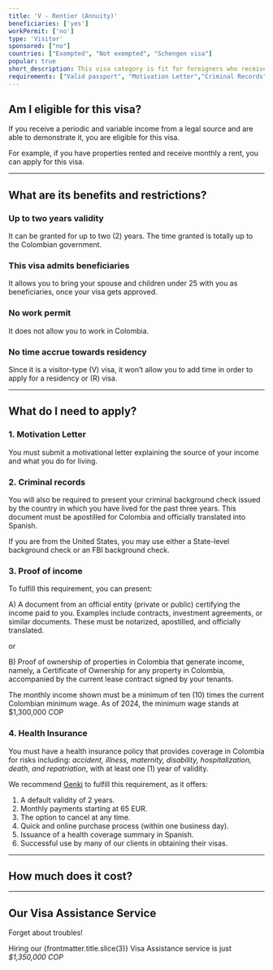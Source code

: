 ```yaml
---
title: 'V - Rentier (Annuity)'
beneficiaries: ['yes']
workPermit: ['no']
type: 'Visitor'
sponsored: ["no"]
countries: ["Exempted", "Not exempted", "Schengen visa"]
popular: true
short_description: This visa category is fit for foreigners who receive a periodic, variable income from a lawfull source.
requirements: ["Valid passport", "Motivation Letter","Criminal Records","Proof of income", "Health Insurance"]
---
```


## Am I eligible for this visa?

If you receive a periodic and variable income from a legal source and are able to demonstrate it, you are eligible for this visa.

For example, if you have properties rented and receive monthly a rent, you can apply for this visa.

---

## What are its benefits and restrictions?

### **Up to two years validity**

It can be granted for up to two (2) years. The time granted is totally up to the Colombian government.

### **This visa admits beneficiaries**

It allows you to bring your spouse and children under 25 with you as beneficiaries, once your visa gets approved.

### **No work permit**

It does not allow you to work in Colombia.

### **No time accrue towards residency**

Since it is a visitor-type (V) visa, it won’t allow you to add time in order to apply for a residency or (R) visa.

---

## What do I need to apply?

### 1. Motivation Letter

You must submit a motivational letter explaining the source of your income and what you do for living.

### 2. Criminal records

You will also be required to present your criminal background check issued by the country in which you have lived for the past three years. This document must be apostilled for Colombia and officially translated into Spanish.

If you are from the United States, you may use either a State-level background check or an FBI background check.

### 3. Proof of income

To fulfill this requirement, you can present:

A) A document from an official entity (private or public) certifying the income paid to you. Examples include contracts, investment agreements, or similar documents. These must be notarized, apostilled, and officially translated.

or

B) Proof of ownership of properties in Colombia that generate income, namely, a Certificate of Ownership for any property in Colombia, accompanied by the current lease contract signed by your tenants.

The monthly income shown must be a minimum of ten (10) times the current Colombian minimum wage. As of 2024, the minimum wage stands at $1,300,000 COP

### 4. Health Insurance

You must have a health insurance policy that provides coverage in Colombia for risks including: *accident, illness, maternity, disability, hospitalization, death, and repatriation*, with at least one (1) year of validity.

We recommend [Genki](https://genki.world/?with=capitaleme) to fulfill this requirement, as it offers:

1. A default validity of 2 years.
2. Monthly payments starting at 65 EUR.
3. The option to cancel at any time.
4. Quick and online purchase process (within one business day).
5. Issuance of a health coverage summary in Spanish.
6. Successful use by many of our clients in obtaining their visas.

---
## How much does it cost?

<VisaCosts
    studyFees="54"
    issuanceFees="177"
    apostille={true}
    translation={true}
/>

---

## Our Visa Assistance Service

Forget about troubles!

Hiring our {frontmatter.title.slice(3)} Visa Assistance service is just *$1,350,000 COP*